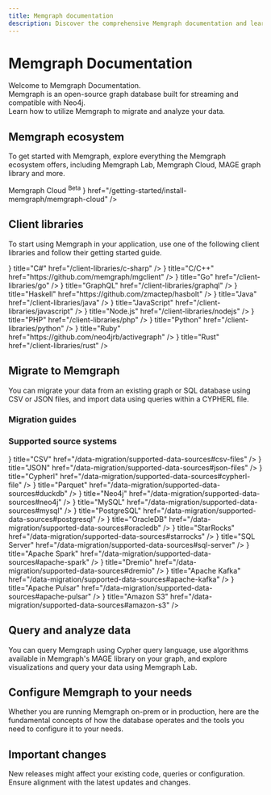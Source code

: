 ```yaml
---
title: Memgraph documentation
description: Discover the comprehensive Memgraph documentation and learn how to use the powerful graph database to its full potential.
---
```



# Memgraph Documentation 

Welcome to Memgraph Documentation.<br/>
Memgraph is an open-source graph database built for streaming and compatible with Neo4j.<br/>
Learn how to utilize Memgraph to migrate and analyze your data. 

<Cards>
  <Cards.Card
    title="Get started"
    href="/getting-started"
  />
</Cards>

## Memgraph ecosystem

To get started with Memgraph, explore everything the Memgraph ecosystem offers, including Memgraph Lab, Memgraph Cloud, MAGE graph library and more.

<Cards>
  <Cards.Card
    title="Memgraph database"
    href="/getting-started"
  />
    <Cards.Card
    title="MAGE"
    href="/advanced-algorithms/install-mage"
  />
  <Cards.Card
    title="Memgraph Lab"
    href="/data-visualization"
  />
  <Cards.Card
  title={
    <>
      Memgraph Cloud <sup style={{ fontSize: '0.6em', color: '#888' }}>Beta</sup>
    </>
  }
  href="/getting-started/install-memgraph/memgraph-cloud"
  />
  <Cards.Card
    title="Memgraph Playground"
    href="https://playground.memgraph.com/"
  />
</Cards>

## Client libraries

To start using Memgraph in your application, use one of the following client
libraries and follow their getting started guide.

<Cards>
  <Cards.Card
    icon={<CSharp />}
    title="C#"
    href="/client-libraries/c-sharp"
  />
  <Cards.Card
    icon={<Cpp />}
    title="C/C++"
    href="https://github.com/memgraph/mgclient"
  />
  <Cards.Card
    icon={<Go />}
    title="Go"
    href="/client-libraries/go"
  />
  <Cards.Card
    icon={<Graphql />}
    title="GraphQL"
    href="/client-libraries/graphql"
  />
  <Cards.Card
    icon={<Haskell />}
    title="Haskell"
    href="https://github.com/zmactep/hasbolt"
  />
  <Cards.Card
    icon={<Java />}
    title="Java"
    href="/client-libraries/java"
  />
  <Cards.Card
    icon={<JavaScript />}
    title="JavaScript"
    href="/client-libraries/javascript"
  />
  <Cards.Card
    icon={<NodeJS />}
    title="Node.js"
    href="/client-libraries/nodejs"
  />
  <Cards.Card
    icon={<PHP />}
    title="PHP"
    href="/client-libraries/php"
  />
  <Cards.Card
    icon={<Python />}
    title="Python"
    href="/client-libraries/python"
  />
  <Cards.Card
    icon={<Ruby />}
    title="Ruby"
    href="https://github.com/neo4jrb/activegraph"
  />
  <Cards.Card
    icon={<Rust />}
    title="Rust"
    href="/client-libraries/rust"
  />
</Cards>

## Migrate to Memgraph

You can migrate your data from an existing graph or SQL database using CSV or
JSON files, and import data using queries within a CYPHERL file.

### Migration guides

<Cards>
  <Cards.Card
    title="Best practices"
    href="/data-migration/best-practices"
  />
  <Cards.Card
    title="CSV"
    href="/data-migration/csv"
  />
  <Cards.Card
    title="JSON"
    href="/data-migration/json"
  />
  <Cards.Card
    title="CYPHERL"
    href="/data-migration/cypherl"
  />
  <Cards.Card
    title="Migrate from Neo4j"
    href="/data-migration/migrate-from-neo4j"
  />
  <Cards.Card
    title="Migrate from RDBMS"
    href="/data-migration/migrate-from-rdbms-directly"
  />
</Cards>

### Supported source systems

<Cards>
  <Cards.Card
    icon={<Rust />}
    title="CSV"
    href="/data-migration/supported-data-sources#csv-files"
  />
  <Cards.Card
    icon={<Rust />}
    title="JSON"
    href="/data-migration/supported-data-sources#json-files"
  />
  <Cards.Card
    icon={<Rust />}
    title="Cypherl"
    href="/data-migration/supported-data-sources#cypherl-file"
  />
  <Cards.Card
    icon={<Rust />}
    title="Parquet"
    href="/data-migration/supported-data-sources#duckdb"
  />
  <Cards.Card
    icon={<Rust />}
    title="Neo4j"
    href="/data-migration/supported-data-sources#neo4j"
  />
  <Cards.Card
    icon={<Rust />}
    title="MySQL"
    href="/data-migration/supported-data-sources#mysql"
  />
  <Cards.Card
    icon={<Rust />}
    title="PostgreSQL"
    href="/data-migration/supported-data-sources#postgresql"
  />
  <Cards.Card
    icon={<Rust />}
    title="OracleDB"
    href="/data-migration/supported-data-sources#oracledb"
  />
  <Cards.Card
    icon={<Rust />}
    title="StarRocks"
    href="/data-migration/supported-data-sources#starrocks"
  />
  <Cards.Card
    icon={<Rust />}
    title="SQL Server"
    href="/data-migration/supported-data-sources#sql-server"
  />
  <Cards.Card
    icon={<Rust />}
    title="Apache Spark"
    href="/data-migration/supported-data-sources#apache-spark"
  />
  <Cards.Card
    icon={<Rust />}
    title="Dremio"
    href="/data-migration/supported-data-sources#dremio"
  />
  <Cards.Card
    icon={<Rust />}
    title="Apache Kafka"
    href="/data-migration/supported-data-sources#apache-kafka"
  />
  <Cards.Card
    icon={<Rust />}
    title="Apache Pulsar"
    href="/data-migration/supported-data-sources#apache-pulsar"
  />
  <Cards.Card
    icon={<Rust />}
    title="Amazon S3"
    href="/data-migration/supported-data-sources#amazon-s3"
  />
</Cards>


## Query and analyze data

You can query Memgraph using Cypher query language, use algorithms available in
Memgraph's MAGE library on your graph, and explore visualizations and query your
data using Memgraph Lab. 

<Cards>
  <Cards.Card
    title="Best practices"
    href="/data-migration/best-practices"
  />
  <Cards.Card
    title="Advanced algorithms"
    href="/advanced-algorithms"
  />
    <Cards.Card
    title="Custom query modules"
    href="/custom-query-modules"
  />
  <Cards.Card
    title="Data visualization"
    href="/data-visualization"
  />
</Cards>

## Configure Memgraph to your needs

Whether you are running Memgraph on-prem or in production, here are the
fundamental concepts of how the database operates and the tools you need to
configure it to your needs.

<Cards>
  <Cards.Card
    title="Fundamentals"
    href="/fundamentals"
  />
  <Cards.Card
    title="Database management"
    href="/database-management"
  />
</Cards>

## Important changes

New releases might affect your existing code, queries or configuration. 
Ensure alignment with the latest updates and changes.

<Cards>
  <Cards.Card
    title="Release notes"
    href="/release-notes"
  />
</Cards>

<CommunityLinks/>